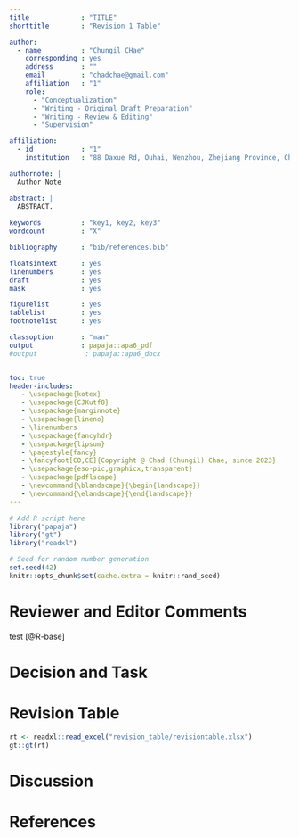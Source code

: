 ```yaml
---
title             : "TITLE"
shorttitle        : "Revision 1 Table"

author: 
  - name          : "Chungil CHae"
    corresponding : yes
    address       : ""
    email         : "chadchae@gmail.com"
    affiliation   : "1"
    role:
      - "Conceptualization"
      - "Writing - Original Draft Preparation"
      - "Writing - Review & Editing"
      - "Supervision"

affiliation:
  - id            : "1"
    institution   : "88 Daxue Rd, Ouhai, Wenzhou, Zhejiang Province, China 325060"

authornote: |
  Author Note

abstract: |
  ABSTRACT.
  
keywords          : "key1, key2, key3"
wordcount         : "X"

bibliography      : "bib/references.bib"

floatsintext      : yes
linenumbers       : yes
draft             : yes
mask              : yes

figurelist        : yes
tablelist         : yes
footnotelist      : yes

classoption       : "man"
output            : papaja::apa6_pdf
#output            : papaja::apa6_docx


toc: true
header-includes:
   - \usepackage{kotex}
   - \usepackage{CJKutf8}
   - \usepackage{marginnote}
   - \usepackage{lineno}
   - \linenumbers
   - \usepackage{fancyhdr}
   - \usepackage{lipsum}
   - \pagestyle{fancy}
   - \fancyfoot[CO,CE]{Copyright @ Chad (Chungil) Chae, since 2023}
   - \usepackage{eso-pic,graphicx,transparent}
   - \usepackage{pdflscape}
   - \newcommand{\blandscape}{\begin{landscape}}
   - \newcommand{\elandscape}{\end{landscape}}
---
```


```r
# Add R script here
library("papaja")
library("gt")
library("readxl")
```

```r
# Seed for random number generation
set.seed(42)
knitr::opts_chunk$set(cache.extra = knitr::rand_seed)
```


# Reviewer and Editor Comments
test [@R-base]

# Decision and Task


# Revision Table
\blandscape
```r
rt <- readxl::read_excel("revision_table/revisiontable.xlsx")
gt::gt(rt)
```
\elandscape

# Discussion





\newpage

# References

::: {#refs custom-style="Bibliography"}
:::


<!-- comment -->

